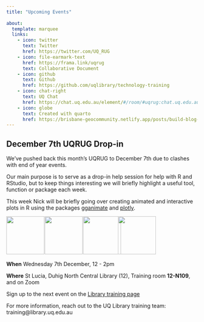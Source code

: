```yaml
---
title: "Upcoming Events"
 
about:
  template: marquee
  links:
    - icon: twitter
      text: Twitter
      href: https://twitter.com/UQ_RUG
    - icon: file-earmark-text
      href: https://frama.link/uqrug
      text: Collaborative Document
    - icon: github
      text: Github
      href: https://github.com/uqlibrary/technology-training
    - icon: chat-right
      text: UQ Chat
      href: https://chat.uq.edu.au/element/#/room/#uqrug:chat.uq.edu.au
    - icon: globe
      text: Created with quarto
      href: https://brisbane-geocommunity.netlify.app/posts/build-blog-w-quarto/
---
```


## December 7th UQRUG Drop-in

We've pushed back this month's UQRUG to December 7th due to clashes with end of year events.

Our main purpose is to serve as a drop-in help session for help with R and RStudio, but to keep things interesting we will briefly highlight a useful tool, function or package each week.

This week Nick will be briefly going over creating animated and interactive plots in R using the packages [gganimate](https://gganimate.com/) and [plotly](https://plotly.com/r/animations/).

<p float="left">

<img src="https://uqrug.netlify.app/uqrug.png" height="100" style="margin-right:-0.2em;"/> <img src="https://community.rstudio.com/uploads/default/original/3X/4/4/44b540951af86190ea817a3333ba114e335aed35.jpeg" height="100" style="margin-right:-0.2em;"/> <img src="https://gganimate.com/reference/figures/logo.png" height="100" style="margin-right:-0.89em;"/> <img src="https://raw.githubusercontent.com/plotly/plotly.R/master/man/figures/plotly.png" height="100"/>

</p>

**When** Wednesday 7th December, 12 - 2pm

**Where** St Lucia, Duhig North Central Library (12), Training room **12-N109**, and on Zoom

Sign up to the next event on the [Library training page](https://web.library.uq.edu.au/library-services/training#keyword=UQRUG)

For more information, reach out to the UQ Library training team: training\@library.uq.edu.au
